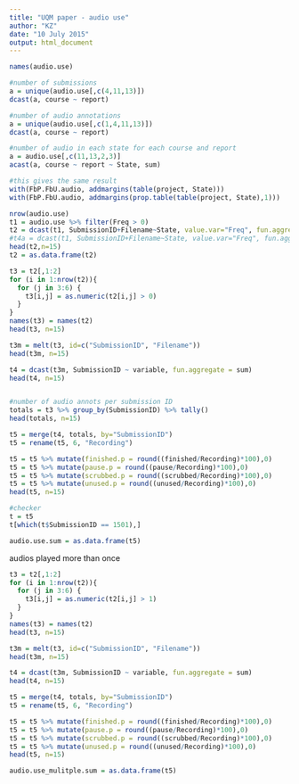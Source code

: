 ```yaml
---
title: "UQM paper - audio use"
author: "KZ"
date: "10 July 2015"
output: html_document
---
```



```r
names(audio.use)

#number of submissions
a = unique(audio.use[,c(4,11,13)])
dcast(a, course ~ report)

#number of audio annotations
a = unique(audio.use[,c(1,4,11,13)])
dcast(a, course ~ report)

#number of audio in each state for each course and report
a = audio.use[,c(11,13,2,3)]
acast(a, course ~ report ~ State, sum)

#this gives the same result
with(FbP.FbU.audio, addmargins(table(project, State)))
with(FbP.FbU.audio, addmargins(prop.table(table(project, State),1)))

nrow(audio.use)
t1 = audio.use %>% filter(Freq > 0)
t2 = dcast(t1, SubmissionID+Filename~State, value.var="Freq", fun.aggregate=sum)
#t4a = dcast(t1, SubmissionID+Filename~State, value.var="Freq", fun.aggregate=sum, margins = T)
head(t2,n=15)
t2 = as.data.frame(t2)

t3 = t2[,1:2]
for (i in 1:nrow(t2)){
  for (j in 3:6) {
    t3[i,j] = as.numeric(t2[i,j] > 0)
  }
}
names(t3) = names(t2)
head(t3, n=15)

t3m = melt(t3, id=c("SubmissionID", "Filename"))
head(t3m, n=15)

t4 = dcast(t3m, SubmissionID ~ variable, fun.aggregate = sum)
head(t4, n=15)


#number of audio annots per submission ID
totals = t3 %>% group_by(SubmissionID) %>% tally()
head(totals, n=15)

t5 = merge(t4, totals, by="SubmissionID")
t5 = rename(t5, 6, "Recording")

t5 = t5 %>% mutate(finished.p = round((finished/Recording)*100),0)
t5 = t5 %>% mutate(pause.p = round((pause/Recording)*100),0)
t5 = t5 %>% mutate(scrubbed.p = round((scrubbed/Recording)*100),0)
t5 = t5 %>% mutate(unused.p = round((unused/Recording)*100),0)
head(t5, n=15)

#checker
t = t5
t[which(t$SubmissionID == 1501),]

audio.use.sum = as.data.frame(t5)

```

audios played more than once  
```r

t3 = t2[,1:2]
for (i in 1:nrow(t2)){
  for (j in 3:6) {
    t3[i,j] = as.numeric(t2[i,j] > 1)
  }
}
names(t3) = names(t2)
head(t3, n=15)

t3m = melt(t3, id=c("SubmissionID", "Filename"))
head(t3m, n=15)

t4 = dcast(t3m, SubmissionID ~ variable, fun.aggregate = sum)
head(t4, n=15)

t5 = merge(t4, totals, by="SubmissionID")
t5 = rename(t5, 6, "Recording")

t5 = t5 %>% mutate(finished.p = round((finished/Recording)*100),0)
t5 = t5 %>% mutate(pause.p = round((pause/Recording)*100),0)
t5 = t5 %>% mutate(scrubbed.p = round((scrubbed/Recording)*100),0)
t5 = t5 %>% mutate(unused.p = round((unused/Recording)*100),0)
head(t5, n=15)

audio.use_mulitple.sum = as.data.frame(t5)

```
